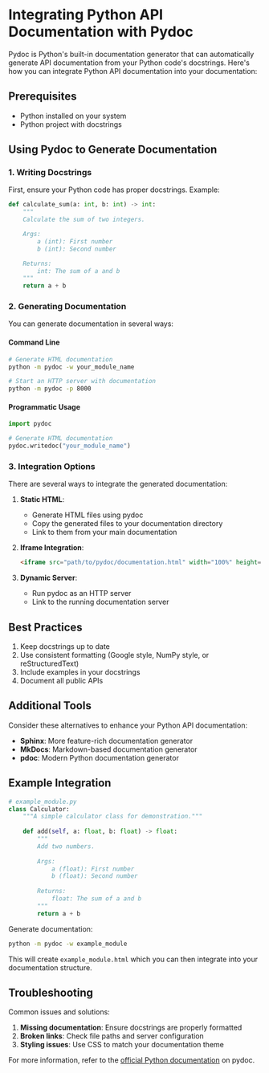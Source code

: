 # Integrating Python API Documentation with Pydoc

Pydoc is Python's built-in documentation generator that can automatically generate API documentation from your Python code's docstrings. Here's how you can integrate Python API documentation into your documentation:

## Prerequisites

- Python installed on your system
- Python project with docstrings

## Using Pydoc to Generate Documentation

### 1. Writing Docstrings

First, ensure your Python code has proper docstrings. Example:

```python
def calculate_sum(a: int, b: int) -> int:
    """
    Calculate the sum of two integers.

    Args:
        a (int): First number
        b (int): Second number

    Returns:
        int: The sum of a and b
    """
    return a + b
```

### 2. Generating Documentation

You can generate documentation in several ways:

#### Command Line

```bash
# Generate HTML documentation
python -m pydoc -w your_module_name

# Start an HTTP server with documentation
python -m pydoc -p 8000
```

#### Programmatic Usage

```python
import pydoc

# Generate HTML documentation
pydoc.writedoc("your_module_name")
```

### 3. Integration Options

There are several ways to integrate the generated documentation:

1. **Static HTML**: 
   - Generate HTML files using pydoc
   - Copy the generated files to your documentation directory
   - Link to them from your main documentation

2. **Iframe Integration**:
   ```html
   <iframe src="path/to/pydoc/documentation.html" width="100%" height="600px"></iframe>
   ```

3. **Dynamic Server**:
   - Run pydoc as an HTTP server
   - Link to the running documentation server

## Best Practices

1. Keep docstrings up to date
2. Use consistent formatting (Google style, NumPy style, or reStructuredText)
3. Include examples in your docstrings
4. Document all public APIs

## Additional Tools

Consider these alternatives to enhance your Python API documentation:

- **Sphinx**: More feature-rich documentation generator
- **MkDocs**: Markdown-based documentation generator
- **pdoc**: Modern Python documentation generator

## Example Integration

```python
# example_module.py
class Calculator:
    """A simple calculator class for demonstration."""
    
    def add(self, a: float, b: float) -> float:
        """
        Add two numbers.
        
        Args:
            a (float): First number
            b (float): Second number
            
        Returns:
            float: The sum of a and b
        """
        return a + b
```

Generate documentation:
```bash
python -m pydoc -w example_module
```

This will create `example_module.html` which you can then integrate into your documentation structure.

## Troubleshooting

Common issues and solutions:

1. **Missing documentation**: Ensure docstrings are properly formatted
2. **Broken links**: Check file paths and server configuration
3. **Styling issues**: Use CSS to match your documentation theme

For more information, refer to the [official Python documentation](https://docs.python.org/3/library/pydoc.html) on pydoc.